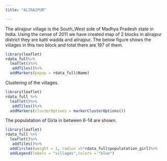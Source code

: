 ```yaml
---
title: "ALIRAJPUR"

---
```

The alirajpur village is the South_West side of Madhya Pradesh state in India.
Using the cense of 2011 we have created map of 2 blocks in alirajpur district they are katti wadda and alirajpur.
The below figure shows the villages in this two block and total there are 197 of them.
```r
library(leaflet)
rdata_full%>%
  leaflet()%>%
   addTiles()%>%
  addMarkers(popup = rdata_full$Name)
```
Clustering of the villages.
```r
library(leaflet)
rdata_full %>%
  leaflet()%>%
   addTiles()%>%
  addMarkers(clusterOptions = markerClusterOptions())
```
The populatation of Girla in between 6-14 are shown.
```r
library(leaflet)
rdata_full %>%
  leaflet()%>%
   addTiles()%>%
  addCircles(weight = 1, radius =5*rdata_full$populatation_girl)%>%
  addLegend(labels = "villages",colors = "blue")
```


